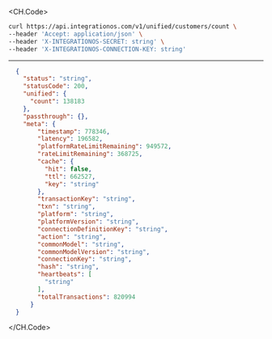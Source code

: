 
<CH.Code>
```bash Example Request
curl https://api.integrationos.com/v1/unified/customers/count \
--header 'Accept: application/json' \
--header 'X-INTEGRATIONOS-SECRET: string' \
--header 'X-INTEGRATIONOS-CONNECTION-KEY: string'
```
---

```json Example Response
  {
    "status": "string",
    "statusCode": 200,
    "unified": {
      "count": 138183
    },
    "passthrough": {},
    "meta": {
        "timestamp": 778346,
        "latency": 196582,
        "platformRateLimitRemaining": 949572,
        "rateLimitRemaining": 368725,
        "cache": {
          "hit": false,
          "ttl": 662527,
          "key": "string"
        },
        "transactionKey": "string",
        "txn": "string",
        "platform": "string",
        "platformVersion": "string",
        "connectionDefinitionKey": "string",
        "action": "string",
        "commonModel": "string",
        "commonModelVersion": "string",
        "connectionKey": "string",
        "hash": "string",
        "heartbeats": [
          "string"
        ],
        "totalTransactions": 820994
      }
  }
```
</CH.Code>
